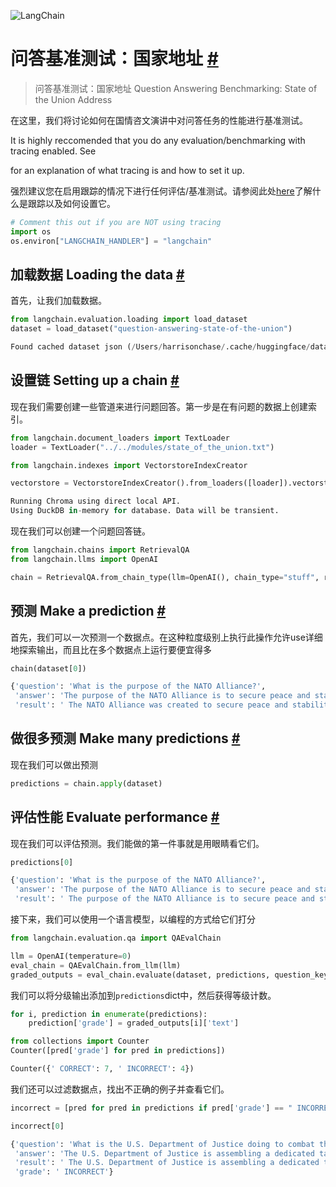 

<Head>
  <script>
    {
      `(function() {
         var _hmt = _hmt || [];
(function() {
  var hm = document.createElement("script");
  hm.src = "https://hm.baidu.com/hm.js?e60fb290e204e04c5cb6f79b0ac1e697";
  var s = document.getElementsByTagName("script")[0]; 
  s.parentNode.insertBefore(hm, s);
})();
       })();`
    }
  </script>
</Head>

![LangChain](https://pica.zhimg.com/50/v2-56e8bbb52aa271012541c1fe1ceb11a2_r.gif)






问答基准测试：国家地址
 [#](#question-answering-benchmarking-state-of-the-union-address "Permalink to this headline")
============================================================================================================================================================

> 问答基准测试：国家地址  Question Answering Benchmarking: State of the Union Address

在这里，我们将讨论如何在国情咨文演讲中对问答任务的性能进行基准测试。


 It is highly reccomended that you do any evaluation/benchmarking with tracing enabled. See
 
 for an explanation of what tracing is and how to set it up.
 
强烈建议您在启用跟踪的情况下进行任何评估/基准测试。请参阅此处[here](https://langchain.readthedocs.io/en/latest/tracing)了解什么是跟踪以及如何设置它。






```python
# Comment this out if you are NOT using tracing
import os
os.environ["LANGCHAIN_HANDLER"] = "langchain"

```







加载数据  Loading the data
 [#](#loading-the-data "Permalink to this headline")
-----------------------------------------------------------------------



首先，让我们加载数据。
 







```python
from langchain.evaluation.loading import load_dataset
dataset = load_dataset("question-answering-state-of-the-union")

```








```python
Found cached dataset json (/Users/harrisonchase/.cache/huggingface/datasets/LangChainDatasets___json/LangChainDatasets--question-answering-state-of-the-union-a7e5a3b2db4f440d/0.0.0/0f7e3662623656454fcd2b650f34e886a7db4b9104504885bd462096cc7a9f51)

```



设置链 Setting up a chain
 [#](#setting-up-a-chain "Permalink to this headline")
---------------------------------------------------------------------------


现在我们需要创建一些管道来进行问题回答。第一步是在有问题的数据上创建索引。







```python
from langchain.document_loaders import TextLoader
loader = TextLoader("../../modules/state_of_the_union.txt")

```










```python
from langchain.indexes import VectorstoreIndexCreator

```










```python
vectorstore = VectorstoreIndexCreator().from_loaders([loader]).vectorstore

```








```python
Running Chroma using direct local API.
Using DuckDB in-memory for database. Data will be transient.

```






现在我们可以创建一个问题回答链。
 







```python
from langchain.chains import RetrievalQA
from langchain.llms import OpenAI

```










```python
chain = RetrievalQA.from_chain_type(llm=OpenAI(), chain_type="stuff", retriever=vectorstore.as_retriever(), input_key="question")

```








预测  Make a prediction
 [#](#make-a-prediction "Permalink to this headline")
-------------------------------------------------------------------------


首先，我们可以一次预测一个数据点。在这种粒度级别上执行此操作允许use详细地探索输出，而且比在多个数据点上运行要便宜得多






```python
chain(dataset[0])

```








```python
{'question': 'What is the purpose of the NATO Alliance?',
 'answer': 'The purpose of the NATO Alliance is to secure peace and stability in Europe after World War 2.',
 'result': ' The NATO Alliance was created to secure peace and stability in Europe after World War 2.'}

```








做很多预测 Make many predictions
 [#](#make-many-predictions "Permalink to this headline")
---------------------------------------------------------------------------------



现在我们可以做出预测
 







```python
predictions = chain.apply(dataset)

```








评估性能 Evaluate performance
 [#](#evaluate-performance "Permalink to this headline")
-------------------------------------------------------------------------------


现在我们可以评估预测。我们能做的第一件事就是用眼睛看它们。






```python
predictions[0]

```








```python
{'question': 'What is the purpose of the NATO Alliance?',
 'answer': 'The purpose of the NATO Alliance is to secure peace and stability in Europe after World War 2.',
 'result': ' The purpose of the NATO Alliance is to secure peace and stability in Europe after World War 2.'}

```



接下来，我们可以使用一个语言模型，以编程的方式给它们打分







```python
from langchain.evaluation.qa import QAEvalChain

```










```python
llm = OpenAI(temperature=0)
eval_chain = QAEvalChain.from_llm(llm)
graded_outputs = eval_chain.evaluate(dataset, predictions, question_key="question", prediction_key="result")

```





我们可以将分级输出添加到`predictions`dict中，然后获得等级计数。




```python
for i, prediction in enumerate(predictions):
    prediction['grade'] = graded_outputs[i]['text']

```










```python
from collections import Counter
Counter([pred['grade'] for pred in predictions])

```








```python
Counter({' CORRECT': 7, ' INCORRECT': 4})

```




我们还可以过滤数据点，找出不正确的例子并查看它们。




```python
incorrect = [pred for pred in predictions if pred['grade'] == " INCORRECT"]

```










```python
incorrect[0]

```








```python
{'question': 'What is the U.S. Department of Justice doing to combat the crimes of Russian oligarchs?',
 'answer': 'The U.S. Department of Justice is assembling a dedicated task force to go after the crimes of Russian oligarchs.',
 'result': ' The U.S. Department of Justice is assembling a dedicated task force to go after the crimes of Russian oligarchs and is naming a chief prosecutor for pandemic fraud.',
 'grade': ' INCORRECT'}

```








